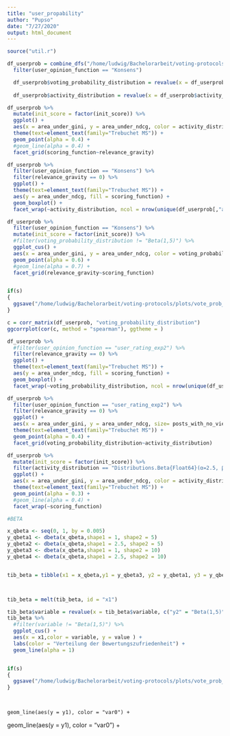```yaml
---
title: "user_propability"
author: "Pupso"
date: "7/27/2020"
output: html_document
---
```


```r
source("util.r")
```

```r
df_userprob = combine_dfs("/home/ludwig/Bachelorarbeit/voting-protocols/data_cluster/data_not_users/","activity_voting") %>% 
  filter(user_opinion_function == "Konsens")

  df_userprob$voting_probability_distribution = revalue(x = df_userprob$voting_probability_distribution, c("Distributions.Beta{Float64}(α=2.5, β=5.0)" = "Beta(2.5,5)", "Distributions.Beta{Float64}(α=1.0, β=5.0)" = "Beta(1,5)", "Distributions.Beta{Float64}(α=1.0, β=10.0)" = "Beta(1,10)","Distributions.Beta{Float64}(α=2.5, β=10.0)" = "Beta(2.5,10)"))
  
  df_userprob$activity_distribution = revalue(x = df_userprob$activity_distribution,c("Distributions.Beta{Float64}(α=2.5, β=5.0)" = "Beta(2.5,5)", "Distributions.Beta{Float64}(α=1.0, β=5.0)" = "Beta(1,5)", "Distributions.Beta{Float64}(α=1.0, β=10.0)" = "Beta(1,10)","Distributions.Beta{Float64}(α=2.5, β=10.0)" = "Beta(2.5,10)"))

```


```r
df_userprob %>% 
  mutate(init_score = factor(init_score)) %>% 
  ggplot() +
  aes(x = area_under_gini, y = area_under_ndcg, color = activity_distribution,size= posts_with_no_views,group= seed) + # , color = vote_count, shape = user_opinion_function, fill = init_score) + 
  theme(text=element_text(family="Trebuchet MS")) +
  geom_point(alpha = 0.4) + 
  #geom_line(alpha = 0.4) +
  facet_grid(scoring_function~relevance_gravity)
```
```r
df_userprob %>% 
  filter(user_opinion_function == "Konsens") %>% 
  filter(relevance_gravity == 0) %>% 
  ggplot() +
  theme(text=element_text(family="Trebuchet MS")) +
  aes(y = area_under_ndcg, fill = scoring_function) +
  geom_boxplot() + 
  facet_wrap(~activity_distribution, ncol = nrow(unique(df_userprob[,"activity_distribution"])))
```

```r

df_userprob %>% 
  filter(user_opinion_function == "Konsens") %>% 
  mutate(init_score = factor(init_score)) %>% 
  #filter(voting_probability_distribution != "Beta(1,5)") %>% 
  ggplot_cus() +
  aes(x = area_under_gini, y = area_under_ndcg, color = voting_probability_distribution,size= posts_with_no_views,shape = activity_distribution,  group= seed) + # , color = vote_count, shape = user_opinion_function, fill = init_score) + 
  geom_point(alpha = 0.6) + 
  #geom_line(alpha = 0.7) +
  facet_grid(relevance_gravity~scoring_function)


if(s)
{
  ggsave("/home/ludwig/Bachelorarbeit/voting-protocols/plots/vote_prob_scatter.png", device= "png")
}

```
```r
c = corr_matrix(df_userprob, "voting_probability_distribution")
ggcorrplot(cor(c, method = "spearman"), ggtheme = )
```

```r
df_userprob %>% 
  #filter(user_opinion_function == "user_rating_exp2") %>% 
  filter(relevance_gravity == 0) %>% 
  ggplot() +
  theme(text=element_text(family="Trebuchet MS")) +
  aes(y = area_under_ndcg, fill = scoring_function) +
  geom_boxplot() + 
  facet_wrap(~voting_probability_distribution, ncol = nrow(unique(df_userprob[,"voting_probability_distribution"])))
```


```r
df_userprob %>% 
  filter(user_opinion_function == "user_rating_exp2") %>% 
  filter(relevance_gravity == 0) %>% 
  ggplot() + 
  aes(x = area_under_gini, y = area_under_ndcg, size= posts_with_no_views, color = scoring_function) + 
  theme(text=element_text(family="Trebuchet MS")) +
  geom_point(alpha = 0.4) +
  facet_grid(voting_probability_distribution~activity_distribution)

df_userprob %>% 
  mutate(init_score = factor(init_score)) %>% 
  filter(activity_distribution == "Distributions.Beta{Float64}(α=2.5, β=5.0)") %>% 
  ggplot() +
  aes(x = area_under_gini, y = area_under_ndcg, color = activity_distribution, shape= user_opinion_function, group= seed) + # , color = vote_count, shape = user_opinion_function, fill = init_score) + 
  theme(text=element_text(family="Trebuchet MS")) +
  geom_point(alpha = 0.3) + 
  #geom_line(alpha = 0.4) +
  facet_wrap(~scoring_function)
```

```r
#BETA

x_qbeta <- seq(0, 1, by = 0.005)  
y_qbeta1 <- dbeta(x_qbeta,shape1 = 1, shape2 = 5) 
y_qbeta2 <- dbeta(x_qbeta,shape1 = 2.5, shape2 = 5) 
y_qbeta3 <- dbeta(x_qbeta,shape1 = 1, shape2 = 10) 
y_qbeta4 <- dbeta(x_qbeta,shape1 = 2.5, shape2 = 10) 


tib_beta = tibble(x1 = x_qbeta,y1 = y_qbeta3, y2 = y_qbeta1, y3 = y_qbeta4, y4 = y_qbeta2)



tib_beta = melt(tib_beta, id = "x1")

tib_beta$variable = revalue(x = tib_beta$variable, c("y2" = "Beta(1,5)", "y4" = "Beta(2.5,5)", "y1" = "Beta(1,10)", "y3" = "Beta(2.5,10)"))
tib_beta %>% 
  #filter(variable != "Beta(1,5)") %>% 
  ggplot_cus() + 
  aes(x = x1,color = variable, y = value ) +
  labs(color = "Verteilung der Bewertungszufriedenheit") + 
  geom_line(alpha = 1)


if(s)
{
  ggsave("/home/ludwig/Bachelorarbeit/voting-protocols/plots/vote_prob_dists.png", device= "png")
}

  

```
    geom_line(aes(y = y1), color = "var0") + 
geom_line(aes(y = y1), color = "var0") + 

